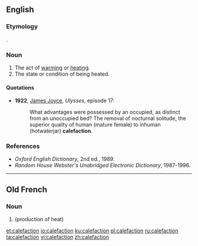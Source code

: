 {{also|caléfaction}}
==English==

===Etymology===
{{borrowing|en|la|calefactiō}}.

===Noun===
{{en-noun}}

# The act of [[warming]] or [[heating]].
# The state or condition of being heated.

====Quotations====
* '''1922''', [[w:James_Joyce|James Joyce]], ''Ulysses'', episode 17:
*: What advantages were possessed by an occupied, as distinct from an unoccupied bed? The removal of nocturnal solitude, the superior quality of human (mature female) to inhuman (hotwaterjar) '''calefaction'''.

===References===
* ''Oxford English Dictionary'', 2nd ed., 1989.
* ''Random House Webster's Unabridged Electronic Dictionary'', 1987-1996.

----

==Old French==

===Noun===
{{fro-noun|f}}

# {{l|en|calefaction}} (production of heat)

[[et:calefaction]]
[[io:calefaction]]
[[ku:calefaction]]
[[pl:calefaction]]
[[ru:calefaction]]
[[ta:calefaction]]
[[vi:calefaction]]
[[zh:calefaction]]